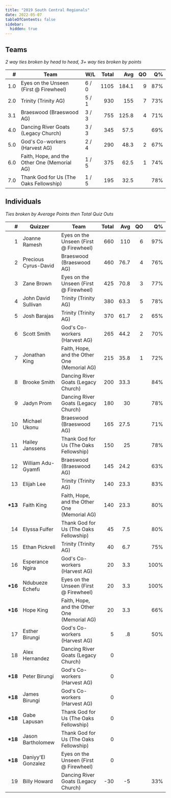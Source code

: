 ```yaml
---
title: "2019 South Central Regionals"
date: 2022-05-07
tableOfContents: false
sidebar:
  hidden: true
---
```


## Teams

*2 way ties broken by head to head, 3+ way ties broken by points*

|    # | Team                                         | W/L   | Total |   Avg |   QO |   Q% |
| ---: | -------------------------------------------- | ----- | ----: | ----: | ---: | ---: |
|  1.0 | Eyes on the Unseen (First @ Firewheel)       | 6 / 0 |  1105 | 184.1 |    9 |  87% |
|  2.0 | Trinity (Trinity AG)                         | 5 / 1 |   930 |   155 |    7 |  73% |
|  3.1 | Braeswood (Braeswood AG)                     | 3 / 3 |   755 | 125.8 |    4 |  71% |
|  4.0 | Dancing River Goats (Legacy Church)          | 3 / 3 |   345 |  57.5 |      |  69% |
|  5.0 | God's Co-workers (Harvest AG)                | 2 / 4 |   290 |  48.3 |    2 |  67% |
|  6.0 | Faith, Hope, and the Other One (Memorial AG) | 1 / 5 |   375 |  62.5 |    1 |  74% |
|  7.0 | Thank God for Us (The Oaks Fellowship)       | 1 / 5 |   195 |  32.5 |      |  78% |

## Individuals

*Ties broken by Average Points then Total Quiz Outs*

|        # | Quizzer              | Team                                         | Total |  Avg |   QO |   Q% |
| -------: | -------------------- | -------------------------------------------- | ----: | ---: | ---: | ---: |
|        1 | Joanne Ramesh        | Eyes on the Unseen (First @ Firewheel)       |   660 |  110 |    6 |  97% |
|        2 | Precious Cyrus-David | Braeswood (Braeswood AG)                     |   460 | 76.7 |    4 |  76% |
|        3 | Zane Brown           | Eyes on the Unseen (First @ Firewheel)       |   425 | 70.8 |    3 |  77% |
|        4 | John David Sullivan  | Trinity (Trinity AG)                         |   380 | 63.3 |    5 |  78% |
|        5 | Josh Barajas         | Trinity (Trinity AG)                         |   370 | 61.7 |    2 |  65% |
|        6 | Scott Smith          | God's Co-workers (Harvest AG)                |   265 | 44.2 |    2 |  70% |
|        7 | Jonathan King        | Faith, Hope, and the Other One (Memorial AG) |   215 | 35.8 |    1 |  72% |
|        8 | Brooke Smith         | Dancing River Goats (Legacy Church)          |   200 | 33.3 |      |  84% |
|        9 | Jadyn Prom           | Dancing River Goats (Legacy Church)          |   180 |   30 |      |  78% |
|       10 | Michael Ukonu        | Braeswood (Braeswood AG)                     |   165 | 27.5 |      |  71% |
|       11 | Hailey Janssens      | Thank God for Us (The Oaks Fellowship)       |   150 |   25 |      |  78% |
|       12 | William Adu-Gyamfi   | Braeswood (Braeswood AG)                     |   145 | 24.2 |      |  63% |
|       13 | Elijah Lee           | Trinity (Trinity AG)                         |   140 | 23.3 |      |  83% |
| **\*13** | Faith King           | Faith, Hope, and the Other One (Memorial AG) |   140 | 23.3 |      |  80% |
|       14 | Elyssa Fulfer        | Thank God for Us (The Oaks Fellowship)       |    45 |  7.5 |      |  80% |
|       15 | Ethan Pickrell       | Trinity (Trinity AG)                         |    40 |  6.7 |      |  75% |
|       16 | Esperance Ngira      | God's Co-workers (Harvest AG)                |    20 |  3.3 |      | 100% |
| **\*16** | Ndubueze Echefu      | Eyes on the Unseen (First @ Firewheel)       |    20 |  3.3 |      | 100% |
| **\*16** | Hope King            | Faith, Hope, and the Other One (Memorial AG) |    20 |  3.3 |      |  66% |
|       17 | Esther Birungi       | God's Co-workers (Harvest AG)                |     5 |   .8 |      |  50% |
|       18 | Alex Hernandez       | Dancing River Goats (Legacy Church)          |     0 |      |      |      |
| **\*18** | Peter Birungi        | God's Co-workers (Harvest AG)                |     0 |      |      |      |
| **\*18** | James Birungi        | God's Co-workers (Harvest AG)                |     0 |      |      |      |
| **\*18** | Gabe Lapusan         | Thank God for Us (The Oaks Fellowship)       |     0 |      |      |      |
| **\*18** | Jason Bartholomew    | Thank God for Us (The Oaks Fellowship)       |     0 |      |      |      |
| **\*18** | Daniyy'El Gonzalez   | Eyes on the Unseen (First @ Firewheel)       |     0 |      |      |      |
|       19 | Billy Howard         | Dancing River Goats (Legacy Church)          |   -30 |   -5 |      |  33% |
